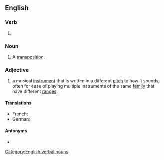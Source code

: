 ==English==

===Verb===
{{head|en|verb form}}

# {{present participle of|en|transpose|nocat=1}}

===Noun===
{{en-noun}}

# A [[transposition]].

{{wikipedia}}

===Adjective===
{{en-adj|-}}

#{{lb|en|music}} a musical [[instrument]] that is written in a different [[pitch]] to how it sounds, often for ease of playing multiple instruments of the same [[family]] that have different [[range]]s.
#: {{ux|en|Trumpet is a '''transposing''' instrument while trombone is not.}}

====Translations====
{{trans-top|written in a different pitch to how it sounds}}
* French: {{t+|fr|transpositeur}}
* German: {{t+|de|transponierend}}
{{trans-bottom}}

====Antonyms====
* {{l|en|non-transposing}}

[[Category:English verbal nouns]]